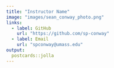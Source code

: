 ```yaml
---
title: "Instructor Name"
image: "images/sean_conway_photo.png"
links:
  - label: GitHub
    url: "https://github.com/sp-conway"
  - label: Email
    url: "spconway@umass.edu"
output:
  postcards::jolla
---
```

 

